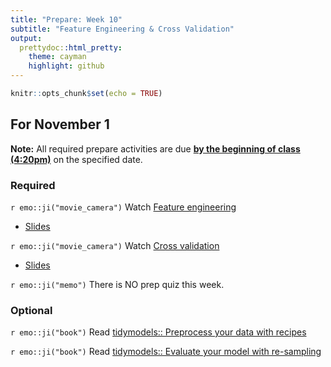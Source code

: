 ```yaml
---
title: "Prepare: Week 10"
subtitle: "Feature Engineering & Cross Validation"
output: 
  prettydoc::html_pretty:
    theme: cayman
    highlight: github
---
```


```r
knitr::opts_chunk$set(echo = TRUE)
```


## For November 1

**Note:** All required prepare activities are due **<u>by the beginning of class (4:20pm)</u>** on the specified date.

### Required

`r emo::ji("movie_camera")` Watch [Feature engineering](https://www.youtube.com/watch?v=EEQ06cOtZ60)

- [Slides](https://kgfitzgerald.github.io/APU_MATH_250/slides/30-feature-engineering.html)

`r emo::ji("movie_camera")` Watch [Cross validation](https://www.youtube.com/watch?v=GhG1UpvJtW0)

- [Slides](https://kgfitzgerald.github.io/APU_MATH_250/slides/31-cross-validation.html)

`r emo::ji("memo")` There is NO prep quiz this week.


### Optional 

`r emo::ji("book")` Read [tidymodels:: Preprocess your data with recipes](https://www.tidymodels.org/start/recipes/)

`r emo::ji("book")` Read [tidymodels:: Evaluate your model with re-sampling](https://www.tidymodels.org/start/resampling/) 




